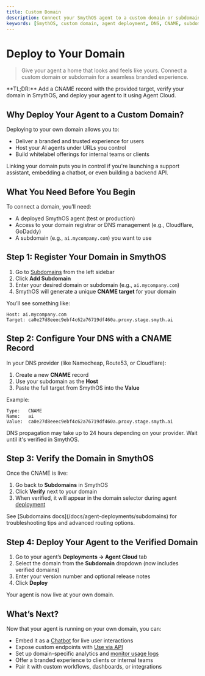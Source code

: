 ```yaml
---
title: Custom Domain
description: Connect your SmythOS agent to a custom domain or subdomain for a fully branded experience.
keywords: [SmythOS, custom domain, agent deployment, DNS, CNAME, subdomain setup, branded AI agent]
---
```


# Deploy to Your Domain

> Give your agent a home that looks and feels like yours. Connect a custom domain or subdomain for a seamless branded experience.

<InfoCallout>
**TL;DR:** Add a CNAME record with the provided target, verify your domain in SmythOS, and deploy your agent to it using Agent Cloud.
</InfoCallout>

<Divider />

## Why Deploy Your Agent to a Custom Domain?

Deploying to your own domain allows you to:

- Deliver a branded and trusted experience for users
- Host your AI agents under URLs you control
- Build whitelabel offerings for internal teams or clients

Linking your domain puts you in control if you're launching a support assistant, embedding a chatbot, or even building a backend API.

<Divider />

## What You Need Before You Begin

To connect a domain, you’ll need:

- A deployed SmythOS agent (test or production)
- Access to your domain registrar or DNS management (e.g., Cloudflare, GoDaddy)
- A subdomain (e.g., `ai.mycompany.com`) you want to use

<Divider />

## Step 1: Register Your Domain in SmythOS

1. Go to [Subdomains](https://app.smythos.com/domains) from the left sidebar  
2. Click **Add Subdomain**  
3. Enter your desired domain or subdomain (e.g., `ai.mycompany.com`)  
4. SmythOS will generate a unique **CNAME target** for your domain

You’ll see something like:

```text
Host: ai.mycompany.com
Target: ca0e27d8eeec9ebf4c62a76719df460a.proxy.stage.smyth.ai
```

<Divider />

## Step 2: Configure Your DNS with a CNAME Record

In your DNS provider (like Namecheap, Route53, or Cloudflare):

1. Create a new **CNAME** record  
2. Use your subdomain as the **Host**  
3. Paste the full target from SmythOS into the **Value**

Example:

```text
Type:   CNAME
Name:   ai
Value:  ca0e27d8eeec9ebf4c62a76719df460a.proxy.stage.smyth.ai
```

<WarningCallout>
DNS propagation may take up to 24 hours depending on your provider. Wait until it's verified in SmythOS.
</WarningCallout>

<Divider />

## Step 3: Verify the Domain in SmythOS

Once the CNAME is live:

1. Go back to **Subdomains** in SmythOS  
2. Click **Verify** next to your domain  
3. When verified, it will appear in the domain selector during agent [deployment](/docs/agent-deployments/overview)

<InfoCallout>
See [Subdomains docs](/docs/agent-deployments/subdomains) for troubleshooting tips and advanced routing options.
</InfoCallout>

<Divider />

## Step 4: Deploy Your Agent to the Verified Domain

1. Go to your agent’s **Deployments → Agent Cloud** tab  
2. Select the domain from the **Subdomain** dropdown (now includes verified domains)  
3. Enter your version number and optional release notes  
4. Click **Deploy**

Your agent is now live at your own domain.

<Divider />

## What’s Next?

Now that your agent is running on your own domain, you can:

- Embed it as a [Chatbot](/docs/agent-deployments/deployments/deploy-as-chatbot) for live user interactions
- Expose custom endpoints with [Use via API](/docs/agent-deployments/deployments/deploy-as-api)
- Set up domain-specific analytics and [monitor usage logs](/docs/agent-studio/manage-agents/logs)
- Offer a branded experience to clients or internal teams
- Pair it with custom workflows, dashboards, or integrations

<PromptCard prompt="Add a CNAME record to your DNS and verify it in SmythOS to connect your domain to an agent." />

<Divider />
